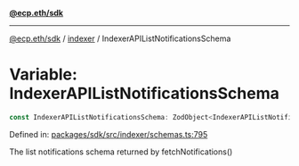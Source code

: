 [**@ecp.eth/sdk**](../../index.mdx)

***

[@ecp.eth/sdk](/sdk-reference/index.mdx) / [indexer](/sdk-reference/indexer/index.mdx) / IndexerAPIListNotificationsSchema

# Variable: IndexerAPIListNotificationsSchema

```ts
const IndexerAPIListNotificationsSchema: ZodObject<IndexerAPIListNotificationsSchemaType>;
```

Defined in: [packages/sdk/src/indexer/schemas.ts:795](https://github.com/ecp-eth/comments-monorepo/blob/main/packages/sdk/src/indexer/schemas.ts#L795)

The list notifications schema returned by fetchNotifications()
